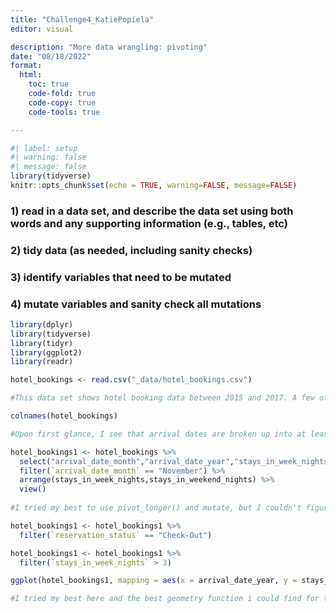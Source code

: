 ```yaml
---
title: "Challenge4_KatiePopiela"
editor: visual

description: "More data wrangling: pivoting"
date: "08/18/2022"
format:
  html:
    toc: true
    code-fold: true
    code-copy: true
    code-tools: true

---
```


```r
#| label: setup
#| warning: false
#| message: false
library(tidyverse)
knitr::opts_chunk$set(echo = TRUE, warning=FALSE, message=FALSE)
```

### 1)  read in a data set, and describe the data set using both words and any supporting information (e.g., tables, etc)
### 2)  tidy data (as needed, including sanity checks)
### 3)  identify variables that need to be mutated
### 4)  mutate variables and sanity check all mutations

```r
library(dplyr)
library(tidyverse)
library(tidyr)
library(ggplot2)
library(readr)

hotel_bookings <- read.csv("_data/hotel_bookings.csv")
```


```r
#This data set shows hotel booking data between 2015 and 2017. A few of the variables it includes are: # of nights stayed (weekday and weekend), the type of hotel, # of people (adults, children, babies), and whether the reservation was canceled or kept. There are way too many variables in the data set to easily read it, so I'm going to filter it down and try to collapse some columns using pivot)longer().
```

```r
colnames(hotel_bookings)

#Upon first glance, I see that arrival dates are broken up into at least 4 different columns. I'm going to use pivot_longer() to combine them. I'm going to filter out some of the columns as well, focusing on arrival date and how long each stay was (weekday and weekend).
```

```r
hotel_bookings1 <- hotel_bookings %>%
  select("arrival_date_month","arrival_date_year","stays_in_week_nights","stays_in_weekend_nights","reservation_status") %>%
  filter(`arrival_date_month` == "November") %>%
  arrange(stays_in_week_nights,stays_in_weekend_nights) %>%
  view()
  
#I tried my best to use pivot_longer() and mutate, but I couldn't figure out how to get it to work. Google was no help either.
```

```r
hotel_bookings1 <- hotel_bookings1 %>%
  filter(`reservation_status` == "Check-Out")

hotel_bookings1 <- hotel_bookings1 %>%
  filter(`stays_in_week_nights` > 3)
```


```r
ggplot(hotel_bookings1, mapping = aes(x = arrival_date_year, y = stays_in_week_nights)) + geom_jitter()
```

```r
#I tried my best here and the best geometry function i could find for this was (also geom_jitter). I wanted to compare how many people stayed at their hotel for more than 3 weeknights in 2015 and 2016
```



